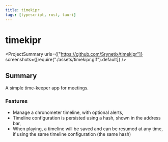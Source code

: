 ```yaml
---
title: timekipr
tags: [typescript, rust, tauri]
---
```


<Back name="Projects" link="../../" />

# timekipr

<ProjectSummary
  urls={["https://github.com/Srynetix/timekipr"]}
  screenshots={[require("./assets/timekipr.gif").default]}
/>

## Summary

A simple time-keeper app for meetings.

### Features

- Manage a chronometer timeline, with optional alerts,
- Timeline configuration is persisted using a hash, shown in the address bar,
- When playing, a timeline will be saved and can be resumed at any time, if using the same timeline configuration (the same hash)
